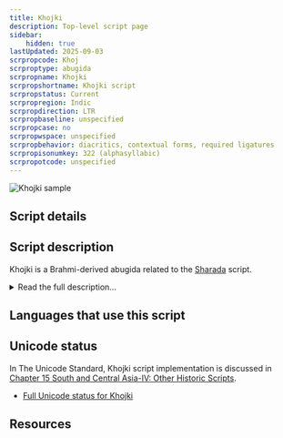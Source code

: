 ```yaml
---
title: Khojki
description: Top-level script page
sidebar:
    hidden: true
lastUpdated: 2025-09-03
scrpropcode: Khoj
scrproptype: abugida
scrpropname: Khojki
scrpropshortname: Khojki script
scrpropstatus: Current
scrpropregion: Indic
scrpropdirection: LTR
scrpropbaseline: unspecified
scrpropcase: no
scrpropwspace: unspecified
scrpropbehavior: diacritics, contextual forms, required ligatures
scrpropisonumkey: 322 (alphasyllabic)
scrpropotcode: unspecified
---
```



![Khojki sample](../images/khoj-sample.png "Image provided by Tim Brookes. See Use and History tab for details.")

## Script details

<ScriptDetails />

## Script description

Khojki is a Brahmi-derived abugida related to the [Sharada](/scrlang/scripts/shrd) script.

<details>
<summary>Read the full description...</summary>It is used by the Khoja people - an ethnic group of largely Ismaili Shia Muslims - for recording religious literature in the Sindhi language. Khojki has been used since at least the 16th century, originally for manuscripts, but later in printed form also. The script has also been used to write other South Asian languages; however, in recent years its use has declined markedly.

Khojki is structurally similar to other Brahmic scripts. Each of the forty-three characters represents either an independent vowel, or a consonant containing the inherent vowel [a]. In addition to these, there are eight dependent vowel diacritics. These can attach to a consonant character to replace the inherent vowel with a different one. Other word-forming characters include the _virama_, which is written after a consonant to silence the vowel entirely, the _nukta_, which can be written above either vowels or consonants to represent sounds not native to the Sindhi language, and the _shadda_ which represents [geminate](/reference/glossary#gemination) (long) consonants.

The script was never standardized. In addition, it was used by non-Sindhi speakers to represent other languages. These users adapted the original phonetic values of some letters to fit the phonology of their own languages. This means that there is inconsistency in the representation of some sounds. For example, there are two letters attested in different manuscripts as representing the dental aspirated sound [d̪<sup>h</sup>].

Khojki punctuation is largely borrowed from Latin. However, the _danda_ and _double danda_ are used to mark the end of a sentence, and a word separator is optionally used in between words.
</details>

## Languages that use this script

<WsList script='Khoj' wsMax='5' />

## Unicode status

In The Unicode Standard, Khojki script implementation is discussed in [Chapter 15 South and Central Asia-IV: Other Historic Scripts](http://www.unicode.org/versions/latest/ch15.pdf).

- [Full Unicode status for Khojki](/scrlang/unicode/khoj-unicode)



## Resources

<ScriptResources detailSummary='seemore' />

